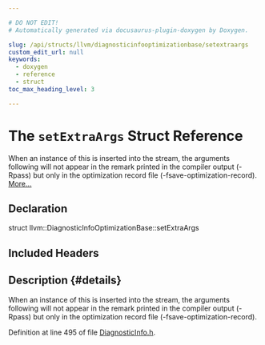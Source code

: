 ```yaml
---

# DO NOT EDIT!
# Automatically generated via docusaurus-plugin-doxygen by Doxygen.

slug: /api/structs/llvm/diagnosticinfooptimizationbase/setextraargs
custom_edit_url: null
keywords:
  - doxygen
  - reference
  - struct
toc_max_heading_level: 3

---
```





# The `setExtraArgs` Struct Reference

<DoxygenPage pluginConfig={pluginConfig}>

When an instance of this is inserted into the stream, the arguments following will not appear in the remark printed in the compiler output (-Rpass) but only in the optimization record file (-fsave-optimization-record). <a href="#details">More...</a>

## Declaration

<CodeBlock>struct llvm::DiagnosticInfoOptimizationBase::setExtraArgs</CodeBlock>

## Included Headers

<IncludesList>
<IncludesListItem
  filePath="llvm/IR/DiagnosticInfo.h"
  permalink="/docs/api/files/include/include/llvm/include/llvm/ir/diagnosticinfo-h"
  isLocal="true" />
</IncludesList>

## Description {#details}

When an instance of this is inserted into the stream, the arguments following will not appear in the remark printed in the compiler output (-Rpass) but only in the optimization record file (-fsave-optimization-record).

Definition at line 495 of file <a href="/docs/api/files/include/include/llvm/include/llvm/ir/diagnosticinfo-h">DiagnosticInfo.h</a>.

</DoxygenPage>
